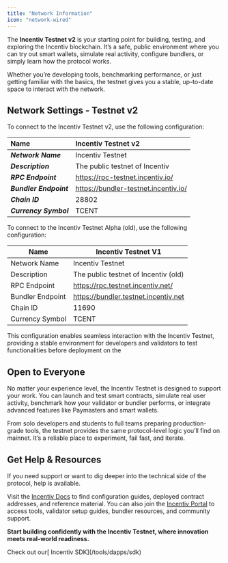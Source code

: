 ```yaml
---
title: "Network Information"
icon: "network-wired"
---
```


The **Incentiv Testnet v2** is your starting point for building, testing, and exploring the Incentiv blockchain. It’s a safe, public environment where you can try out smart wallets, simulate real activity, configure bundlers, or simply learn how the protocol works.

Whether you’re developing tools, benchmarking performance, or just getting familiar with the basics, the testnet gives you a stable, up-to-date space to interact with the network.

## Network Settings - Testnet v2

To connect to the Incentiv Testnet v2, use the following configuration:

| **Name**               | Incentiv Testnet v2                  |
| :--------------------- | :----------------------------------- |
| **_Network Name_**     | Incentiv Testnet                     |
| **_Description_**      | The public testnet of Incentiv       |
| **_RPC Endpoint_**     | https://rpc-testnet.incentiv.io/     |
| **_Bundler Endpoint_** | https://bundler-testnet.incentiv.io/ |
| **_Chain ID_**         | 28802                                |
| **_Currency Symbol_**  | TCENT                                |

To connect to the Incentiv Testnet Alpha (old), use the following configuration:

| **Name**         | **Incentiv Testnet V1**              |
| ---------------- | ------------------------------------ |
| Network Name     | Incentiv Testnet                     |
| Description      | The public testnet of Incentiv (old) |
| RPC Endpoint     | https://rpc.testnet.incentiv.net/    |
| Bundler Endpoint | https://bundler.testnet.incentiv.net |
| Chain ID         | 11690                                |
| Currency Symbol  | TCENT                                |

This configuration enables seamless interaction with the Incentiv Testnet, providing a stable environment for developers and validators to test functionalities before deployment on the

## Open to Everyone

No matter your experience level, the Incentiv Testnet is designed to support your work. You can launch and test smart contracts, simulate real user activity, benchmark how your validator or bundler performs, or integrate advanced features like Paymasters and smart wallets.

From solo developers and students to full teams preparing production-grade tools, the testnet provides the same protocol-level logic you’ll find on mainnet. It’s a reliable place to experiment, fail fast, and iterate.

## Get Help & Resources

If you need support or want to dig deeper into the technical side of the protocol, help is available.

Visit the [Incentiv Docs](https://docs.incentiv.io) to find configuration guides, deployed contract addresses, and reference material. You can also join the [Incentiv Portal](https://testnet.incentiv.io) to access tools, validator setup guides, bundler resources, and community support.

**Start building confidently with the Incentiv Testnet, where innovation meets real-world readiness.**

<Tip>
  Check out our[ Incentiv SDK](/tools/dapps/sdk)
</Tip>